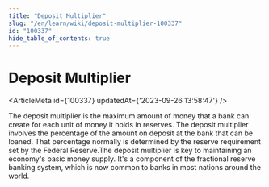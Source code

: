 ```yaml
---
title: "Deposit Multiplier"
slug: "/en/learn/wiki/deposit-multiplier-100337"
id: "100337"
hide_table_of_contents: true
---
```



# Deposit Multiplier

<ArticleMeta id={100337} updatedAt={'2023-09-26 13:58:47'} />
<div className='border-solid border-b border-t-0 my-4 border-[var(--ifm-color-gray-300)]' />

The deposit multiplier is the maximum amount of money that a bank can create for each unit of money it holds in reserves. The deposit multiplier involves the percentage of the amount on deposit at the bank that can be loaned. That percentage normally is determined by the reserve requirement set by the Federal Reserve.The deposit multiplier is key to maintaining an economy's basic money supply. It's a component of the fractional reserve banking system, which is now common to banks in most nations around the world.
